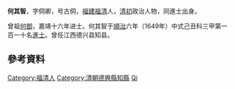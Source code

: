 '''何其智'''，字侗卿，号古侗，[[福建|福建]][[福清|福清]]人，[[清初|清初]]政治人物，同進士出身。

曾祖[[何御|何御]]，嘉靖十六年进士。何其智于[[順治|順治]]六年（1649年）中式己丑科三甲第一百一十名[[進士|進士]]。曾任江西德兴县知县。

==參考資料==


{{清朝人物小作品}}
{{順治六年己丑科殿試金榜}}
{{DEFAULTSORT:He何}}
[[Category:福清人|Category:福清人]]
[[Category:清朝德興縣知縣|Category:清朝德興縣知縣]]
[[Category:何姓|Qi]]